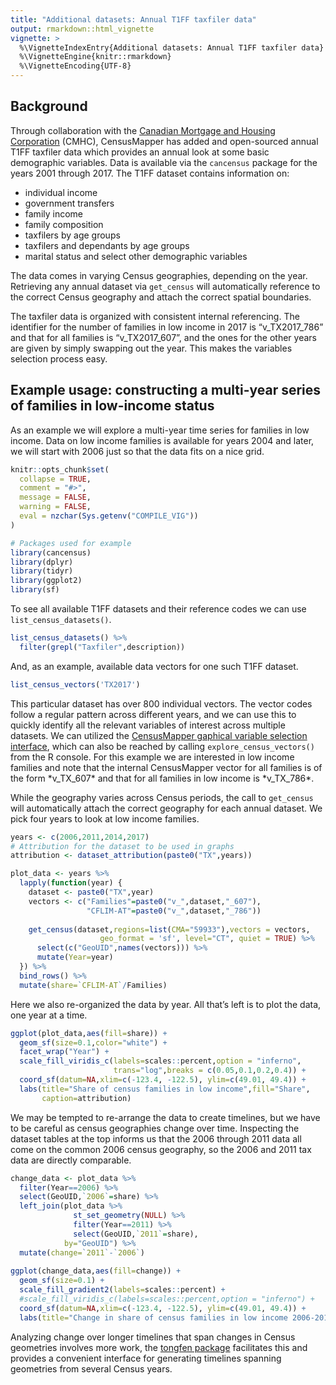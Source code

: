 ```yaml
---
title: "Additional datasets: Annual T1FF taxfiler data"
output: rmarkdown::html_vignette
vignette: >
  %\VignetteIndexEntry{Additional datasets: Annual T1FF taxfiler data}
  %\VignetteEngine{knitr::rmarkdown}
  %\VignetteEncoding{UTF-8}
---
```


## Background

Through collaboration with the [Canadian Mortgage and Housing Corporation](https://www.cmhc-schl.gc.ca/) (CMHC), CensusMapper has added and open-sourced annual T1FF taxfiler data which provides an annual look at some basic demographic variables. Data is available via the `cancensus` package for the years 2001 through 2017. The T1FF dataset contains information on: 

* individual income
* government transfers
* family income
* family composition
* taxfilers by age groups
* taxfilers and dependants by age groups
* marital status and select other demographic variables

The data comes in varying Census geographies, depending on the year. Retrieving any annual dataset via `get_census` will automatically reference to the correct Census geography and attach the correct spatial boundaries.

The taxfiler data is organized with consistent internal referencing. The identifier for the number of families in low income in 2017 is "v_TX2017_786" and that for all families is "v_TX2017_607", and the ones for the other years are given by simply swapping out the year. This makes the variables selection process easy. 

## Example usage: constructing a multi-year series of families in low-income status

As an example we will explore a multi-year time series for families in low income. Data on low income families is available for years 2004 and later, we will start with 2006 just so that the data fits on a nice grid.

```r
knitr::opts_chunk$set(
  collapse = TRUE,
  comment = "#>",
  message = FALSE,
  warning = FALSE,
  eval = nzchar(Sys.getenv("COMPILE_VIG"))
)
```

```r
# Packages used for example
library(cancensus)
library(dplyr)
library(tidyr)
library(ggplot2)
library(sf)
```

To see all available T1FF datasets and their reference codes we can use `list_census_datasets()`.

```r
list_census_datasets() %>% 
  filter(grepl("Taxfiler",description))
```
And, as an example, available data vectors for one such T1FF dataset.
```r
list_census_vectors('TX2017')
```
This particular dataset has over 800 individual vectors. The vector codes follow a regular pattern across different years, and we can use this to quickly identify all the relevant variables of interest across multiple datasets. We can utilized the [CensusMapper gaphical variable selection interface](https://censusmapper.ca/api/CA16#api_variable), which can also be reached by calling `explore_census_vectors()` from the R console. For this example we are interested in low income families and note that the internal CensusMapper vector for all families is of the form *v_TX<year>_607* and that for all families in low income is *v_TX<year>_786*.

While the geography varies across Census periods, the call to `get_census` will automatically attach the correct geography for each annual dataset. We pick four years to look at low income families.

```r
years <- c(2006,2011,2014,2017)
# Attribution for the dataset to be used in graphs
attribution <- dataset_attribution(paste0("TX",years))

plot_data <- years %>%
  lapply(function(year) {
    dataset <- paste0("TX",year)
    vectors <- c("Families"=paste0("v_",dataset,"_607"),
                 "CFLIM-AT"=paste0("v_",dataset,"_786"))
    
    get_census(dataset,regions=list(CMA="59933"),vectors = vectors,
                    geo_format = 'sf', level="CT", quiet = TRUE) %>%
      select(c("GeoUID",names(vectors))) %>%
      mutate(Year=year)
  }) %>%
  bind_rows() %>%
  mutate(share=`CFLIM-AT`/Families)
```

Here we also re-organized the data by year. All that's left is to plot the data, one year at a time.

```r
ggplot(plot_data,aes(fill=share)) +
  geom_sf(size=0.1,color="white") +
  facet_wrap("Year") +
  scale_fill_viridis_c(labels=scales::percent,option = "inferno",
                       trans="log",breaks = c(0.05,0.1,0.2,0.4)) +
  coord_sf(datum=NA,xlim=c(-123.4, -122.5), ylim=c(49.01, 49.4)) +
  labs(title="Share of census families in low income",fill="Share",
       caption=attribution)
```

We may be tempted to re-arrange the data to create timelines, but we have to be careful as census geographies change over time. Inspecting the dataset tables at the top informs us that the 2006 through 2011 data all come on the common 2006 census geography, so the 2006 and 2011 tax data are directly comparable.

```r
change_data <- plot_data %>% 
  filter(Year==2006) %>% 
  select(GeoUID,`2006`=share) %>%
  left_join(plot_data %>%
              st_set_geometry(NULL) %>%
              filter(Year==2011) %>% 
              select(GeoUID,`2011`=share),
            by="GeoUID") %>%
  mutate(change=`2011`-`2006`)
  
ggplot(change_data,aes(fill=change)) +
  geom_sf(size=0.1) +
  scale_fill_gradient2(labels=scales::percent) +
  #scale_fill_viridis_c(labels=scales::percent,option = "inferno") +
  coord_sf(datum=NA,xlim=c(-123.4, -122.5), ylim=c(49.01, 49.4)) +
  labs(title="Change in share of census families in low income 2006-2011",fill="Percentage\npoint change",caption=dataset_attribution(paste0("TX",c(2006,2011))))
```

Analyzing change over longer timelines that span changes in Census geometries involves more work, the [tongfen package](https://mountainmath.github.io/tongfen/index.html) facilitates this and provides a convenient interface for generating timelines spanning geometries from several Census years.

